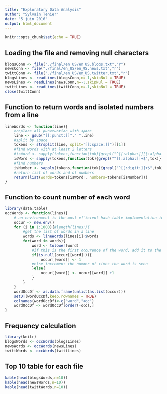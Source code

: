 ```yaml
---
title: "Exploratory Data Analysis"
author: "Sylvain Tenier"
date: "5 juin 2016"
output: html_document
---
```


```r
knitr::opts_chunk$set(echo = TRUE)
```

## Loading the file and removing null characters

```r
blogsConn <- file("./final/en_US/en_US.blogs.txt","r")
newsConn <- file("./final/en_US/en_US.news.txt","r")
twittConn <- file("./final/en_US/en_US.twitter.txt","r")
blogsLines <- readLines(blogsConn,n=-1,skipNul = TRUE)
newsLines <- readLines(newsConn,n=-1,skipNul = TRUE)
twittLines <- readLines(twittConn,n=-1,skipNul = TRUE)
close(twittConn)
```

## Function to return words and isolated numbers from a line

```r
lineWords <- function(line){
    #replace all punctuation with space
    line <- gsub("[[:punct:]]"," ",line)
    #split by space
    tokens <- strsplit(line, split="[[:space:]]")[[1]]
    #find words with at least 2 letters
    #isWord <- sapply(tokens,function(tok){grepl("^[[:alpha:]][[:alpha:]]+$",tok)})
    isWord <- sapply(tokens,function(tok){grepl("^[[:alpha:]]+$",tok)})
    #find numbers
    isNumber <- sapply(tokens,function(tok){grepl("^[[:digit:]]+$",tok)})
    #return list of words and of numbers
    return(list(words=tokens[isWord], numbers=tokens[isNumber]))
}
```

## Function to count number of each word
```r
library(data.table)
occWords <- function(lines){
    # an environment is the most efficient hash table implementation in R
    occur <- new.env()
    for (i in 1:1000){#length(lines)){
        #get the list of words in a line
        words <- lineWords(lines[i])$words
        for(word in words){
            word <- tolower(word)
            #if this is the first occurence of the word, add it to the environment
            if(is.null(occur[[word]])){
                occur[[word]] <- 1
            #else increment the number of times the word is seen
            }else{
                occur[[word]] <- occur[[word]] +1
            }
        }
    }
    wordOccDf <- as.data.frame(unlist(as.list(occur)))
    setDT(wordOccDf,keep.rownames = TRUE)
    colnames(wordOccDf)<-c("word","occ")
    wordOccDf <- wordOccDf[order(-occ),]
}
```

## Frequency calculation

```r
library(knitr)
blogsWords <- occWords(blogsLines)
newsWords <- occWords(newsLines)
twittWords <- occWords(twittLines)
```

## Top 10 table for each file

```r
kable(head(blogsWords,n=10))
kable(head(newsWords,n=10))
kable(head(twittWords,n=10))
```
